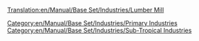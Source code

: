 [[Translation:en/Manual/Base Set/Industries/Lumber Mill]]
{{en/Manual/Base Set/Industries/Industries|image=en/Manual/Base Set/Industries/Lumbermill.png
|name=Lumber Mill
|climates=[[en/Manual/Climates]].
|accepts=Nothing
|produces=[[en/Manual/Base Set/Cargos/Wood]]
|notes=Not Generated by map and will not be built. Must be funded by player.<br> Must also be built on [[en/Tree Type 4]]. (Rainforest), where it cuts down trees one square at a time within a certain area. Once all trees in this area are chopped down, production will drop to 0. As a result, frequent tree-planting will be needed to sustain this industry.
}}
[[Category:en/Manual/Base Set/Industries/Primary Industries]]
[[Category:en/Manual/Base Set/Industries/Sub-Tropical Industries]]